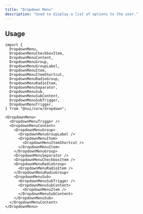 ```yaml
---
title: "Dropdown Menu"
description: "Used to display a list of options to the user."
---
```


<Preview name="dropdown-menu-demo" />

## Usage

```tsx title="Imports"
import {
  DropdownMenu,
  DropdownMenuCheckboxItem,
  DropdownMenuContent,
  DropdownMenuGroup,
  DropdownMenuGroupLabel,
  DropdownMenuItem,
  DropdownMenuItemShortcut,
  DropdownMenuRadioGroup,
  DropdownMenuRadioItem,
  DropdownMenuSeparator,
  DropdownMenuSub,
  DropdownMenuSubContent,
  DropdownMenuSubTrigger,
  DropdownMenuTrigger,
} from "@nui/core/dropdown";
```

```tsx title="Anatomy"
<DropdownMenu>
  <DropdownMenuTrigger />
  <DropdownMenuContent>
    <DropdownMenuGroup>
      <DropdownMenuGroupLabel />
      <DropdownMenuItem>
        <DropdownMenuItemShortcut />
      </DropdownMenuItem>
    </DropdownMenuGroup>
    <DropdownMenuSeparator />
    <DropdownMenuCheckboxItem />
    <DropdownMenuRadioGroup>
      <DropdownMenuRadioItem />
    </DropdownMenuRadioGroup>
    <DropdownMenuSub>
      <DropdownMenuSubTrigger />
      <DropdownMenuSubContent>
        <DropdownMenuItem />
      </DropdownMenuSubContent>
    </DropdownMenuSub>
  </DropdownMenuContent>
</DropdownMenu>
```
